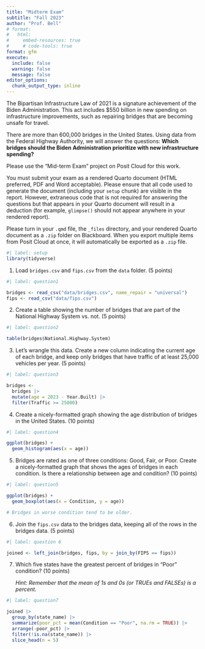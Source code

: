 ```yaml
---
title: "Midterm Exam"
subtitle: "Fall 2023"
author: "Prof. Bell"
# format:
#   html:
#     embed-resources: true
#     # code-tools: true
format: gfm
execute:
  include: false
  warning: false
  message: false
editor_options: 
  chunk_output_type: inline
---
```


The Bipartisan Infrastructure Law of 2021 is a signature achievement of the Biden Administration. This act includes \$550 billion in new spending on infrastructure improvements, such as repairing bridges that are becoming unsafe for travel.

There are more than 600,000 bridges in the United States. Using data from the Federal Highway Authority, we will answer the questions: **Which bridges should the Biden Administration prioritize with new infrastructure spending?**

Please use the "Mid-term Exam" project on Posit Cloud for this work.

You must submit your exam as a rendered Quarto document (HTML preferred, PDF and Word acceptable). Please ensure that all code used to generate the document (including your `setup` chunk) are visible in the report. However, extraneous code that is not required for answering the questions but that appears in your Quarto document will result in a deduction (for example, `glimpse()` should not appear anywhere in your rendered report).

Please turn in your `.qmd` file, the `_files` directory, and your rendered Quarto document as a `.zip` folder on Blackboard. When you export multiple items from Posit Cloud at once, it will automatically be exported as a `.zip` file.

```r
#| label: setup
library(tidyverse)
```

1. Load `bridges.csv` and `fips.csv` from the `data` folder. (5 points)

```r
#| label: question1

bridges <- read_csv("data/bridges.csv", name_repair = "universal")
fips <- read_csv("data/fips.csv")
```

2. Create a table showing the number of bridges that are part of the National Highway System vs. not. (5 points)

```r
#| label: question2

table(bridges$National.Highway.System)
```

3. Let's wrangle this data. Create a new column indicating the current age of each bridge, and keep only bridges that have traffic of at least 25,000 vehicles per year. (5 points)

```r
#| label: question3

bridges <-
  bridges |>
  mutate(age = 2023 - Year.Built) |>
  filter(Traffic >= 25000)
```

4. Create a nicely-formatted graph showing the age distribution of bridges in the United States. (10 points)

```r
#| label: question4

ggplot(bridges) +
  geom_histogram(aes(x = age))
```

5. Bridges are rated as one of three conditions: Good, Fair, or Poor. Create a nicely-formatted graph that shows the ages of bridges in each condition. Is there a relationship between age and condition? (10 points)

```r
#| label: question5

ggplot(bridges) +
  geom_boxplot(aes(x = Condition, y = age))

# Bridges in worse condition tend to be older.
``` 

6. Join the `fips.csv` data to the bridges data, keeping all of the rows in the bridges data. (5 points)

```r
#| label: question 6

joined <- left_join(bridges, fips, by = join_by(FIPS == fips))
```

7. Which five states have the greatest percent of bridges in "Poor" condition? (10 points)

    *Hint: Remember that the mean of 1s and 0s (or TRUEs and FALSEs) is a percent.*

```r
#| label: question7

joined |>
  group_by(state_name) |>
  summarize(poor_pct = mean(Condition == "Poor", na.rm = TRUE)) |>
  arrange(-poor_pct) |>
  filter(!is.na(state_name)) |>
  slice_head(n = 5)
```
